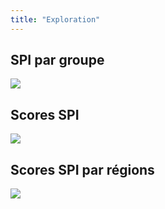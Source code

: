 ```yaml
---
title: "Exploration"
---
```


## SPI par groupe

![](../results/section_ranges/SPI_by_group.png)


## Scores SPI

![](../results/section_ranges/SPI_scores.png)

## Scores SPI par régions

![](../results/section_ranges/SPI_regions.png)
